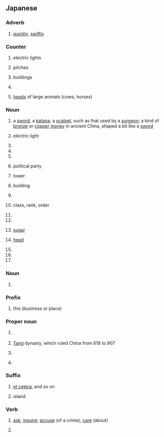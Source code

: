 {{also|どう}}
==Japanese==

===Adverb===
{{ja-pos|adverb}}

# {{ja-def|疾う}} [[quickly]], [[swiftly]]

===Counter===
{{ja-pos|counter}}

# {{ja-def|灯}} electric lights
# {{ja-def|投}} pitches
# {{ja-def|棟}} buildings
# {{ja-def|等}}
# {{ja-def|頭}} [[head]]s of large animals (cows, horses)

===Noun===
{{ja-noun}}

# {{ja-def|刀}} a [[sword]], a [[katana]]; a [[scalpel]], such as that used by a [[surgeon]]; a kind of [[bronze]] or [[copper]] [[money]] in ancient China, shaped a bit like a [[sword]]
# {{ja-def|灯}} electric light
# {{ja-def|当}}
# {{ja-def|投}}
# {{ja-def|豆}}
# {{ja-def|党}} political party
# {{ja-def|塔}} tower
# {{ja-def|棟}} building
# {{ja-def|答}}
# {{ja-def|等}} class, rank, order
# {{ja-def|統}}
# {{ja-def|榻}}
# {{ja-def|糖}} [[sugar]]
# {{ja-def|頭}} [[head]]
# {{ja-def|薹}}
# {{ja-def|籐}}
# {{ja-def|纛}}

===Noun===
{{ja-noun|と.う}}

# {{ja-def|杜宇}}

===Prefix===
{{ja-pos|prefix}}

# {{ja-def|当}} this (business or place)

===Proper noun===
{{ja-pos|proper}}

# {{ja-def|東}} {{surname|lang=ja}}
# {{ja-def|唐}} [[Tang]] dynasty, which ruled China from 618 to 907
# {{ja-def|湯}}
# {{ja-def|藤}} {{surname|lang=ja}}

===Suffix===
{{ja-pos|suffix}}

# {{ja-def|等}} [[et cetera]], and so on
# {{ja-def|島}} island

===Verb===
{{ja-verb}}

# {{ja-def|問う}} [[ask]], [[inquire]]; [[accuse]] (of a crime); [[care]] (about)
# {{ja-def|訪う}}